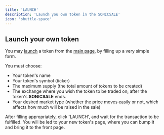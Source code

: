 ```yaml
---
title: 'LAUNCH'
description: 'Launch you own token in the SONICSALE'
icon: 'shuttle-space'
---
```


## Launch your own token

You may [launch](https://docs.sonic.sale/launch) a token from the [main page](https://sonic.sale), by filling up a very simple form.

You must choose:
- Your token's name
- Your token's symbol (ticker)
- The maximum supply (the total amount of tokens to be created)
- The exchange where you wish the token to be traded on, after the token's **SONICSALE** ends.
- Your desired market type (whether the price moves easily or not, which affects how much will be raised in the sale)

After filling appropriately, click 'LAUNCH', and wait for the transaction to be fulfilled.
You will be led to your new token's page, where you can bump it and bring it to the front page.
